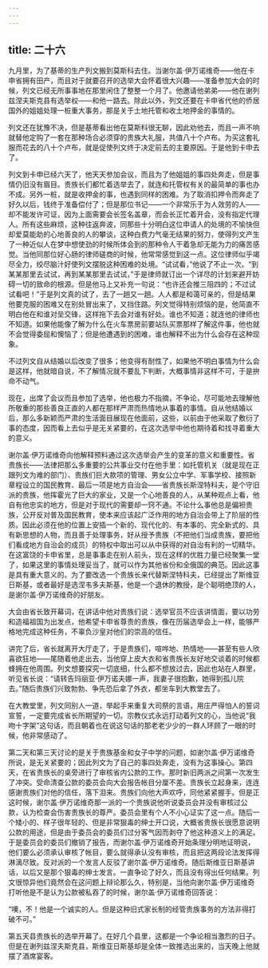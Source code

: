 ```yaml
---
---
---
```

title: 二十六
---



九月里，为了基蒂的生产列文搬到莫斯科去住。当谢尔盖·伊万诺维奇——他在卡申省拥有田产，而且对于就要召开的选举大会怀着很大兴趣——准备参加大会的时候，列文已经无所事事地在那里闲住了整整一个月了。他邀请他弟弟——他在谢列兹涅夫斯克县有选举权——和他一路去。除此以外，列文还要在卡申省代他的侨居国外的姐姐处理一桩重大事务，那是关于土地托管和收土地押金的事情的。

列文还在犹豫不决，但是基蒂看出他在莫斯科很无聊，因此劝他去，而且一声不响就替他定购了一套在那种场合必须穿的贵族大礼服，共值八十个卢布。为买这套礼服而花去的八十个卢布，就是促使列文终于决定前去的主要原因。于是他到卡申去了。

列文到卡申已经六天了，他天天参加会议，而且为了他姐姐的事四处奔走，但是事情仍旧没有眉目。贵族长们都忙着选举去了，就连和托管权有关的最简单的事也办不成。另外一桩，就是收押金的事，也遇到同样的困难。为了取消扣押令而奔走了好久以后，钱终于准备偿付了；但是那位书记——一个非常乐于为人效劳的人——却不能发许可证，因为上面需要会长签名盖章，而会长正忙着开会，没有指定代理人。所有这些麻烦，这种往返奔波，同那些十分明白这位申请人的处境的不愉快但却爱莫能助的心地善良的人的攀谈，这种白费力气毫无结果的努力，使得列文产生了一种近似人在梦中想使劲的时候所体会到的那种令人干着急却无能为力的痛苦感觉。当他同那位好心肠的律师磋商的时候，他常常感觉到这一点。这位律师似乎竭尽全力，绞尽脑汁好使列文摆脱这种困难的处境。“试试看，”他说了不止一次。“到某某那里去试试，再到某某那里去试试，”于是律师就订出一个详尽的计划来避开妨碍一切的致命的根源。但是他马上又补充一句说：“也许还会推三阻四的；不过试试看吧！”于是列文真的试了，去了一趟又一趟。人人都是和蔼可亲的，但是结果他要克服的困难又在别处冒出来了，又挡住路。列文觉得特别烦恼的是，他简直不明白他在和谁对垒交锋，这样拖下去会对谁有好处。谁也不知道；就连他的律师也不知道。如果他能像了解为什么在火车票房前要站队买票那样了解这件事，他也就不会觉得委屈和懊恼了；但是他遭遇到的困难，谁也解释不出为什么会存在这种现象。

不过列文自从结婚以后改变了很多；他变得有耐性了，如果他不明白事情为什么会是这样，他就暗自说，不了解情况就不要乱下判断，大概事情非这样不可，于是拚命不动气。

现在，出席了会议而且参加了选举，他也极力不指摘，不争论，尽可能地去理解他所敬重的那些善良正直的人都在那样严肃而热情地从事着的事情。自从他结婚以后，那么多新颖而严肃的生活面目展现在他面前，这些，以前由于他采取了敷衍了事的态度，因而看上去似乎是无关紧要的，在这次选举中他也期待着和找寻着重大的意义。

谢尔盖·伊万诺维奇向他解释预料通过这次选举会产生的变革的意义和重要性。省贵族长——法律把那么多重要的公共事业交付在他手里：如托管机关（就是现在正跟列文为难的部门）、贵族们巨大款项的管理、男女公立中学、军事学校、接照新章程设立的国民教育、最后一项是地方自治会——省贵族长斯涅特科夫，是个守旧派的贵族，他挥霍光了巨大的家业，又是一个心地善良的人，从某种观点上看，他自有他忠实的地方，但是对于现代的需要却一窍不通。不论什么事他总是偏袒贵族，公开反对普及国民教育，使本来应该起广泛作用的地方自治会带上了阶层的性质。因此必须在他的位置上安插一个新的、现代化的、有本事的、完全新式的、具有新思想的人物，而且善于处理事务，好从授予贵族（不把他们当成贵族，要把他们看成地方自治会的成员）的特权中取出可以从中获得的对自治有利的一切精华。在这富饶的卡申省里，总是事事走在别人前头，现在这样的优胜力量已经聚集一堂了，如果这里的事情处理妥当了，就可以作为其他省份和全俄国的典范。因此这事是具有重大意义的。为了要改选一个贵族长来代替斯涅特科夫，已经提出了斯维亚日斯基，或者最好是选涅韦多夫斯基，他是一个退休的教授，是个聪明绝顶的人，是谢尔盖·伊万诺维奇的好朋友。

大会由省长致开幕词，在讲话中他对贵族们说：选举官员不应该讲情面，要以功劳和造福祖国为出发点，他希望卡申省尊贵的贵族，像在历届选举会上一样，能够严格地完成这种任务，不辜负沙皇对他们的崇高的信任。

讲完了后，省长就离开大厅走了，于是贵族们，喧哗地、热情地——甚至有些人欣喜欲狂地——尾随着他走出去，当他穿上皮大衣和省贵族长友好地交谈着的时候都蜂拥在他周围。列文想要探究一切底细，什么都不想放过去，因此也站在人群里，听见省长说：“请转告玛丽亚·伊万诺夫娜一声，我妻子很抱歉，她得到孤儿院去。”随后贵族们兴致勃勃、争先恐后拿了外衣，都坐车到大教堂去了。

在大教堂里，列文同别人一道，举起手来重复大司祭的言语，用庄严得怕人的誓词宣誓，一定要完成省长所期望的一切。宗教仪式永远打动着列文的心，当他说“我吻十字架”这句话，而且朝着也在说这句话的那老老少少的一群人环顾了一眼的时候，他非常感动了。

第二天和第三天讨论的是关于贵族基金和女子中学的问题，如谢尔盖·伊万诺维奇所说，是无关紧要的；因此列文为了自己的事四处奔走，没有为这事操心。第四天，在省贵族长的桌旁进行了审核省内公款的工作。那时新旧两派之间第一次发生了冲突。受命清查公款的委员会向大会报告帐目分厘不差。贵族长立起身来，连连感谢贵族们对他的信任，落下泪来。贵族们向他大声欢呼，同他紧紧握手。但是正这时候，谢尔盖·伊万诺维奇那一派的一个贵族说他听说委员会并没有审核过公款，认为检查会伤害贵族长的尊严。委员会里有个人不小心证实了这一点。随后一个矮小的、样子很年轻的、但是非常狠毒的绅士开口说，大概省贵族长很愿意说明公款的用途，但是由于委员会的委员们过分客气因而剥夺了他这种道义上的满足。于是委员会的委员们撤销了报告，而谢尔盖·伊万诺维奇开始条理分明地证明说，他们要么必须承认审核了帐目，要么就得承认没有审核，而且把这两段论法发挥得淋漓尽致。反对派的一个发言人反驳了谢尔盖·伊万诺维奇。随后斯维亚日斯基讲话，以后又是那个狠毒的绅士发言。一直争论了好久，而且没有得出任何结果。列文很惊异他们竟然会在这问题上辩论那么久，特别是，当他向谢尔盖·伊万诺维奇打听他是不是认为公款被私吞了的时候，谢尔盖·伊万诺维奇回答说：

“噢，不！他是一个诚实的人。但是这种旧式家长制的经管贵族事务的方法非得打破不可。”

第五天县贵族长的选举开幕了。在好几个县里，这都是一个争论相当激烈的日子。但是在谢列兹涅夫斯克县，斯维亚日斯基却是全体一致推选出来的，当天晚上他就摆了酒席宴客。